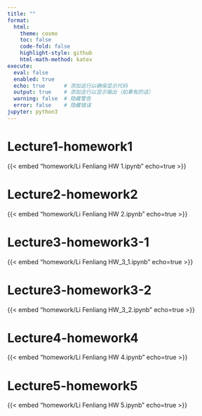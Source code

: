 ```yaml
---
title: ""
format:
  html:
    theme: cosmo
    toc: false
    code-fold: false
    highlight-style: github
    html-math-method: katex
execute:
  eval: false
  enabled: true
  echo: true      # 添加这行以确保显示代码
  output: true    # 添加这行以显示输出（如果有的话）
  warning: false  # 隐藏警告
  error: false    # 隐藏错误
jupyter: python3
---
```


# Lecture1-homework1
{{< embed "homework/Li Fenliang HW 1.ipynb" echo=true >}}

# Lecture2-homework2
{{< embed "homework/Li Fenliang HW 2.ipynb" echo=true >}}

# Lecture3-homework3-1
{{< embed "homework/Li Fenliang HW_3_1.ipynb" echo=true >}}

# Lecture3-homework3-2
{{< embed "homework/Li Fenliang HW_3_2.ipynb" echo=true >}}

# Lecture4-homework4
{{< embed "homework/Li Fenliang HW 4.ipynb" echo=true >}}

# Lecture5-homework5
{{< embed "homework/Li Fenliang HW 5.ipynb" echo=true >}}